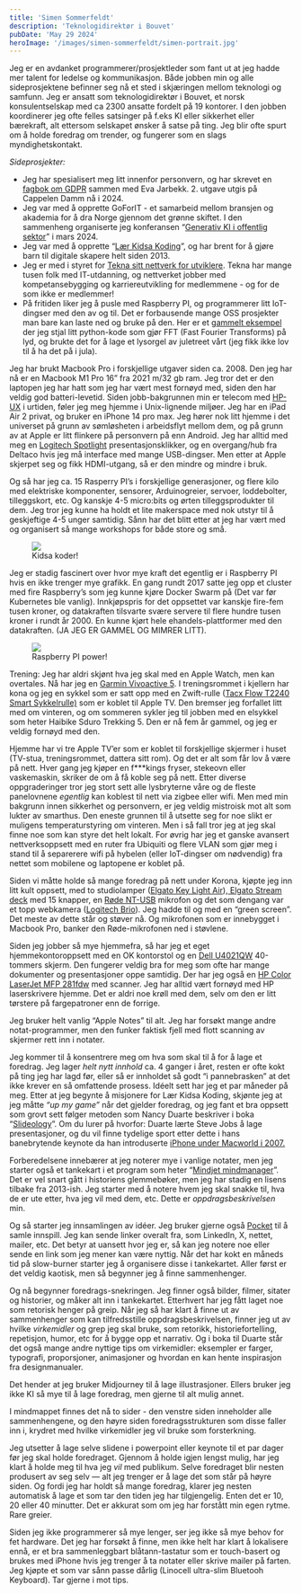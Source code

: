 ```yaml
---
title: 'Simen Sommerfeldt'
description: 'Teknologidirektør i Bouvet'
pubDate: 'May 29 2024'
heroImage: '/images/simen-sommerfeldt/simen-portrait.jpg'
---
```









<Question1/>

Jeg er en avdanket programmerer/prosjektleder som fant ut at jeg hadde mer talent for ledelse og kommunikasjon.
Både jobben min og alle sideprosjektene befinner seg nå et sted i skjæringen mellom teknologi og samfunn. Jeg er ansatt som teknologidirektør i Bouvet, et norsk konsulentselskap med ca 2300 ansatte fordelt på 19 kontorer. I den jobben koordinerer jeg ofte felles satsinger på f.eks KI eller sikkerhet eller bærekraft, alt ettersom selskapet ønsker å satse på ting. Jeg blir ofte spurt om å holde foredrag om trender, og fungerer som en slags myndighetskontakt.


*Sideprosjekter:*



* Jeg har spesialisert meg litt innenfor personvern, og har skrevet en [fagbok om GDPR](https://utdanning.cappelendamm.no/_personvern-og-gdpr-i-praksis-eva-jarbekk-simen-sommerfeldt-9788202637156) sammen med Eva Jarbekk. 2. utgave utgis på Cappelen Damm nå i 2024.
* Jeg var med å opprette GoForIT - et samarbeid mellom bransjen og akademia for å dra Norge gjennom det grønne skiftet. I den sammenheng organiserte jeg konferansen “[Generativ KI i offentlig sektor](https://tankesmiengoforit.no/2024/03/13/dagen-da-generativ-ki-skjot-fart-i-offentlig-sektor/)” i mars 2024.
* Jeg var med å opprette “[Lær Kidsa Koding](https://www.kidsakoder.no/)”, og har brent for å gjøre barn til digitale skapere helt siden 2013.
* Jeg er med i styret for [Tekna sitt nettverk for utviklere](https://www.tekna.no/fag-og-nettverk/IKT/nettverk-for-utviklere/#:~:text=Om%20oss,best%20practices%20og%20innovative%20l%C3%B8sninger.). Tekna har mange tusen folk med IT-utdanning, og nettverket jobber med kompetansebygging og karriereutvikling for medlemmene - og for de som ikke er medlemmer!
* På fritiden liker jeg å pusle med Raspberry PI, og programmerer litt IoT-dingser med den av og til. Det er forbausende mange OSS prosjekter man bare kan laste ned og bruke på den. Her er et [gammelt eksempel](https://github.com/sisomm/iot-concepts/blob/master/spectrum/strip_mic.py) der jeg stjal litt python-kode som gjør FFT (Fast Fourier Transforms) på lyd, og brukte det for å lage et lysorgel av juletreet vårt (jeg fikk ikke lov til å ha det på i jula).


<Question2/>

Jeg har brukt Macbook Pro i forskjellige utgaver siden ca. 2008. Den jeg har nå er en Macbook M1 Pro 16” fra 2021 m/32 gb ram. Jeg tror det er den laptopen jeg har hatt som jeg har vært mest fornøyd med, siden den har veldig god batteri-levetid. Siden jobb-bakgrunnen min er telecom med [HP-UX](https://en.wikipedia.org/wiki/HP-UX) i urtiden, føler jeg meg hjemme i Unix-lignende miljøer. Jeg har en iPad Air 2 privat, og bruker en iPhone 14 pro max. Jeg hører nok litt hjemme i det universet på grunn av sømløsheten i arbeidsflyt mellom dem, og på grunn av at Apple er litt flinkere på personvern på enn Android. Jeg har alltid med meg en [Logitech Spotlight](https://www.logitech.com/no-no/products/presenters/spotlight-presentation-remote.910-004861.html) presentasjonsklikker, og en overgang/hub fra Deltaco hvis jeg må interface med mange USB-dingser. Men etter at Apple skjerpet seg og fikk HDMI-utgang, så er den mindre og mindre i bruk.

Og så har jeg ca. 15 Rasperry PI’s i forskjellige generasjoner, og flere kilo med elektriske komponenter, sensorer, Arduinogreier, servoer, loddebolter, tilleggskort, etc. Og kanskje 4-5 micro:bits og ørten tilleggsprodukter til dem. Jeg tror jeg kunne ha holdt et lite makerspace med nok utstyr til å geskjeftige 4-5 unger samtidig. Sånn har det blitt etter at jeg har vært med og organisert så mange workshops for både store og små.

<figure>
    <img src='/images/simen-sommerfeldt/kk-collage.jpg'/>
    <figcaption>
        Kidsa koder!
    </figcaption>
</figure>


Jeg er stadig fascinert over hvor mye kraft det egentlig er i Raspberry PI hvis en ikke trenger mye grafikk. En gang rundt 2017 satte jeg opp et cluster med fire Raspberry’s som jeg kunne kjøre Docker Swarm på (Det var før Kubernetes ble vanlig). Innkjøpspris for det oppsettet var kanskje fire-fem tusen kroner, og datakraften tilsvarte svære servere til flere hundre tusen kroner i rundt år 2000. En kunne kjørt hele ehandels-plattformer med den datakraften. (JA JEG ER GAMMEL OG MIMRER LITT).

<figure>
    <img src='/images/simen-sommerfeldt/raspberry.jpg'/>
    <figcaption>
        Raspberry PI power!
    </figcaption>
</figure>


Trening: Jeg har aldri skjønt hva jeg skal med en Apple Watch, men kan overtales. Nå har jeg en [Garmin Vivoactive 5](https://www.garmin.com/nb-NO/p/1057989). I treningsrommet i kjellern har kona og jeg en sykkel som er satt opp med en Zwift-rulle ([Tacx Flow T2240 Smart Sykkelrulle)](https://bikeshop.no/tacx/t224061/tacx-flow-t2240-smart-sykkelrulle-800w-interaktiv?gad_source=1) som er koblet til Apple TV. Den bremser jeg forfallet litt med om vinteren, og om sommeren sykler jeg til jobben med en elsykkel som heter Haibike Sduro Trekking 5. Den er nå fem år gammel, og jeg er veldig fornøyd med den.

Hjemme har vi tre Apple TV’er som er koblet til forskjellige skjermer i huset (TV-stua, treningsrommet, dattera sitt rom). Og det er alt som får lov å være på nett. Hver gang jeg kjøper en f***kings fryser, stekeovn eller vaskemaskin, skriker de om å få koble seg på nett. Etter diverse oppgraderinger tror jeg stort sett alle lysbryterne våre og de fleste panelovnene _egentlig_ kan koblest til nett via zigbee eller wifi. Men med min bakgrunn innen sikkerhet og personvern, er jeg veldig mistroisk mot alt som lukter av smarthus. Den eneste grunnen til å utsette seg for noe slikt er muligens temperaturstyring om vinteren. Men i så fall tror jeg at jeg skal finne noe som kan styre det helt lokalt. For øvrig har jeg et ganske avansert nettverksoppsett med en ruter fra Ubiquiti og flere VLAN som gjør meg i stand til å separerere wifi på hybelen (eller IoT-dingser om nødvendig) fra nettet som mobilene og laptopene er koblet på.

Siden vi måtte holde så mange foredrag på nett under Korona, kjøpte jeg inn litt kult oppsett, med to studiolamper ([Elgato Key Light Air](https://www.elgato.com/eu/en/p/key-light-air)),[ Elgato Stream deck](https://www.elgato.com/eu/en/p/stream-deck-mk2-black) med 15 knapper, en [Røde NT-USB](https://rode.com/en/microphones/usb/nt-usb-plus) mikrofon og det som dengang var et topp webkamera ([Logitech Brio](https://www.logitech.com/en-us/products/webcams/brio-4k-hdr-webcam.960-001105.html)). Jeg hadde til og med en “green screen”. Det meste av dette står og støver nå. Og mikrofonen som er innebygget i Macbook Pro, banker den Røde-mikrofonen ned i støvlene.

Siden jeg jobber så mye hjemmefra, så har jeg et eget hjemmekontoroppsett med en OK kontorstol og en [Dell U4021QW](https://www.dell.com/en-us/shop/dell-ultrasharp-40-curved-wuhd-monitor-u4021qw/apd/210-becu/monitors-monitor-accessories) 40-tommers skjerm. Den fungerer veldig bra for meg som ofte har mange dokumenter og presentasjoner oppe samtidig. Der har jeg også en [HP Color LaserJet MFP 281fdw](https://support.hp.com/us-en/drivers/hp-color-laserjet-pro-m280-m281-multifunction-printer-series/model/14142491) med scanner. Jeg har alltid vært fornøyd med HP laserskrivere hjemme. Det er aldri noe krøll med dem, selv om den er litt tørstere på fargepatroner enn de forrige.

<Question3/>

Jeg bruker helt vanlig “Apple Notes” til alt. Jeg har forsøkt mange andre notat-programmer, men den funker faktisk fjell med flott scanning av skjermer rett inn i notater.

Jeg kommer til å konsentrere meg om hva som skal til å for å lage et foredrag. Jeg lager _helt nytt innhold_ ca. 4 ganger i året, resten er ofte kokt på ting jeg har lagd før, eller så er innholdet så godt “i pannebrasken” at det ikke krever en så omfattende prosess. Idéelt sett har jeg et par måneder på meg. Etter at jeg begynte å misjonere for Lær Kidsa Koding, skjønte jeg at jeg måtte _“up my game”_ når det gjelder foredrag, og jeg fant et bra oppsett som grovt sett følger metoden som Nancy Duarte beskriver i boka “[Slideology](https://www.duarte.com/resources/books/slideology/)”. Om du lurer på hvorfor: Duarte lærte Steve Jobs å lage presentasjoner, og du vil finne tydelige sport etter dette i hans banebrytende keynote da han introduserte [iPhone under Macworld i 2007.](https://www.youtube.com/watch?v=x7qPAY9JqE4)

Forberedelsene innebærer at jeg noterer mye i vanlige notater, men jeg starter også et tankekart i et program som heter “[Mindjet mindmanager](https://www.mindmanager.com/en/)”. Det er vel snart gått i historiens glemmebøker, men jeg har stadig en lisens tilbake fra 2013-ish. Jeg starter med å notere hvem jeg skal snakke til, hva de er ute etter, hva jeg vil med dem, etc. Dette er _oppdragsbeskrivelsen_ min.

Og så starter jeg innsamlingen av idéer. Jeg bruker gjerne også [Pocket](https://getpocket.com/collections) til å samle innspill. Jeg kan sende linker overalt fra, som LinkedIn, X, nettet, mailer, etc. Det betyr at uansett hvor jeg er, så kan jeg notere noe eller sende en link som jeg mener kan være nyttig. Når det har kokt en måneds tid på slow-burner starter jeg å organisere disse i tankekartet. Aller først er det veldig kaotisk, men så begynner jeg å finne sammenhenger.

Og nå begynner foredrags-snekringen. Jeg finner også bilder, filmer, sitater og historier, og måker alt inn i tankekartet. Etterhvert har jeg fått laget noe som retorisk henger på greip. Når jeg så har klart å finne ut av sammenhenger som kan tilfredsstille oppdragsbeskrivelsen, finner jeg ut av hvilke _virkemidler_ og grep jeg skal bruke, som retorikk, historiefortelling, repetisjon, humor, etc for å bygge opp et narrativ. Og i boka til Duarte står det også mange andre nyttige tips om virkemidler: eksempler er farger, typografi, proporsjoner, animasjoner og hvordan en kan hente inspirasjon fra designmanualer.

Det hender at jeg bruker Midjourney til å lage illustrasjoner. Ellers bruker jeg ikke KI så mye til å lage foredrag, men gjerne til alt mulig annet.

I mindmappet finnes det nå to sider - den venstre siden inneholder alle sammenhengene, og den høyre siden foredragsstrukturen som disse faller inn i, krydret med hvilke virkemidler jeg vil bruke som forsterkning.

Jeg utsetter å lage selve slidene i powerpoint eller keynote til et par dager før jeg skal holde foredraget. Gjennom å holde igjen lengst mulig, har jeg klart å holde meg til hva jeg _vil_ med publikum. Selve foredraget blir nesten produsert av seg selv — alt jeg trenger er å lage det som står på høyre siden. Og fordi jeg har holdt så mange foredrag, klarer jeg nesten automatisk å lage et som tar den tiden jeg har tilgjengelig. Enten det er 10, 20 eller 40 minutter. Det er akkurat som om jeg har forstått min egen rytme. Rare greier.

<Question4/>

Siden jeg ikke programmerer så mye lenger, ser jeg ikke så mye behov for fet hardware. Det jeg har forsøkt å finne, men ikke helt har klart å lokalisere ennå,
er et bra sammenleggbart blåtann-tastatur som er touch-basert og brukes med iPhone hvis jeg trenger å ta notater eller skrive mailer på farten.
Jeg kjøpte et som var sånn passe dårlig (Linocell ultra-slim Bluetooh Keyboard). Tar gjerne i mot tips.